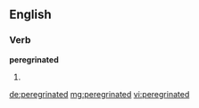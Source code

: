 ==English==

===Verb===
'''peregrinated'''

# {{past of|peregrinate}}

[[de:peregrinated]]
[[mg:peregrinated]]
[[vi:peregrinated]]